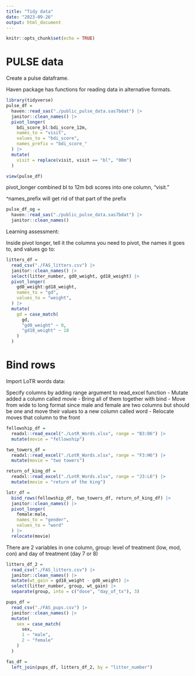 ```yaml
---
title: "Tidy data"
date: "2023-09-26"
output: html_document
---
```


```r
knitr::opts_chunk$set(echo = TRUE)
```

# PULSE data

Create a pulse dataframe.

Haven package has functions for reading data in alternative formats.

```r
library(tidyverse)
pulse_df = 
  haven::read_sas("./public_pulse_data.sas7bdat") |>
  janitor::clean_names() |>
  pivot_longer(
    bdi_score_bl:bdi_score_12m,
    names_to = "visit",
    values_to = "bdi_score",
    names_prefix = "bdi_score_"
  ) |>
  mutate(
    visit = replace(visit, visit == "bl", "00m")
  )

view(pulse_df)

```

pivot_longer combined bl to 12m bdi scores into one column, "visit."

^names_prefix will get rid of that part of the prefix

```r
pulse_df_og = 
  haven::read_sas("./public_pulse_data.sas7bdat") |>
  janitor::clean_names()
```

Learning assessment:

Inside pivot longer, tell it the columns you need to pivot, the names it goes to, and values go to:

```r
litters_df = 
  read_csv("./FAS_litters.csv") |>
  janitor::clean_names() |>
  select(litter_number, gd0_weight, gd18_weight) |>
  pivot_longer(
    gd0_weight:gd18_weight,
    names_to = "gd",
    values_to = "weight",
  ) |>
  mutate(
    gd = case_match(
      gd,
      "gd0_weight" ~ 0,
      "gd18_weight" ~ 18
    )
  )
```

# Bind rows

Import LoTR words data:

Specify columns by adding range argument to read_excel function
- Mutate added a column called movie
- Bring all of them together with bind
- Move from wide to long format since male and female are two columns but should be one and move their values to a new column called word
- Relocate moves that column to the front

```r
fellowship_df = 
  readxl::read_excel("./LotR_Words.xlsx", range = "B3:D6") |>
  mutate(movie = "fellowship")

two_towers_df = 
  readxl::read_excel("./LotR_Words.xlsx", range = "F3:H6") |>
  mutate(movie = "two towers")

return_of_king_df = 
  readxl::read_excel("./LotR_Words.xlsx", range = "J3:L6") |>
  mutate(movie = "return of the king")

lotr_df =
  bind_rows(fellowship_df, two_towers_df, return_of_king_df) |>
  janitor::clean_names() |>
  pivot_longer(
    female:male,
    names_to = "gender",
    values_to = "word"
  ) |>
  relocate(movie)
```

There are 2 variables in one column, group: level of treatment (low, mod, con) and day of treatment (day 7 or 8)

```r
litters_df_2 = 
  read_csv("./FAS_litters.csv") |>
  janitor::clean_names() |>
  mutate(wt_gain = gd18_weight - gd0_weight) |>
  select(litter_number, group, wt_gain) |>
  separate(group, into = c("dose", "day_of_tx"), 3)

pups_df =
  read_csv("./FAS_pups.csv") |>
  janitor::clean_names() |>
  mutate(
    sex = case_match(
      sex,
      1 ~ "male",
      2 ~ "female"
    )
  )

fas_df =
  left_join(pups_df, litters_df_2, by = "litter_number")
```
